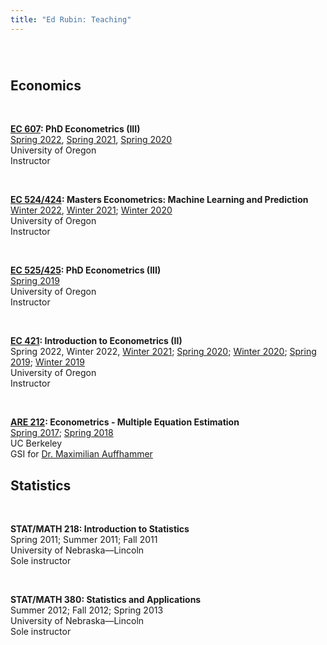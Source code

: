 ```yaml
---
title: "Ed Rubin: Teaching"
---
```


<br>

# {.tabset .tabset-fade}

## Economics

<br>

__[EC 607](https://github.com/edrubin/EC607S21): PhD Econometrics (III)__
<br>[Spring 2022](https://github.com/edrubin/EC607S22), [Spring 2021](https://github.com/edrubin/EC607S21), [Spring 2020](https://github.com/edrubin/EC607S20)
<br>University of Oregon
<br>Instructor

<br>

__[EC 524/424](https://github.com/edrubin/EC524W21): Masters Econometrics: Machine Learning and Prediction__
<br>[Winter 2022](https://github.com/edrubin/EC524W22), [Winter 2021](https://github.com/edrubin/EC524W21); [Winter 2020](https://github.com/edrubin/EC524W20)
<br>University of Oregon
<br>Instructor

<br>

__[EC 525/425](https://github.com/edrubin/EC525S19): PhD Econometrics (III)__
<br>[Spring 2019](https://github.com/edrubin/EC525S19)
<br>University of Oregon
<br>Instructor

<br>

__[EC 421](https://github.com/edrubin/EC421W19): Introduction to Econometrics (II)__
<br>Spring 2022, Winter 2022, [Winter 2021](https://github.com/edrubin/EC421W21); [Spring 2020](https://github.com/edrubin/EC421S20); [Winter 2020](https://github.com/edrubin/EC421W20); [Spring 2019](https://github.com/edrubin/EC421S19); [Winter 2019](https://github.com/edrubin/EC421W19)
<br>University of Oregon
<br>Instructor

<br>

__[ARE 212](https://edrub.in/ARE212): Econometrics - Multiple Equation Estimation__
<br>[Spring 2017](https://edrub.in/ARE212/Spring2017/notes.html); [Spring 2018](https://edrub.in/ARE212)
<br>UC Berkeley
<br>GSI for [Dr. Maximilian Auffhammer](http://www.auffhammer.com)

## Statistics

<br>

__STAT/MATH 218: Introduction to Statistics__
<br>Spring 2011; Summer 2011; Fall 2011
<br>University of Nebraska—Lincoln
<br>Sole instructor

<br>

__STAT/MATH 380: Statistics and Applications__
<br>Summer 2012; Fall 2012; Spring 2013
<br>University of Nebraska—Lincoln
<br>Sole instructor
